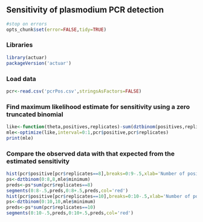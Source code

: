 ## Sensitivity of plasmodium PCR detection

```r
#stop on errors
opts_chunk$set(error=FALSE,tidy=TRUE)
```

### Libraries
```r
library(actuar)
packageVersion('actuar')
```

### Load data
```r
pcr<-read.csv('pcrPos.csv',stringsAsFactors=FALSE)
```

### Find maximum likelihood estimate for sensitivity using a zero truncated binomial
```r
like<-function(theta,positives,replicates)-sum(dztbinom(positives,replicates,theta,log=TRUE))
mle<-optimize(like,interval=0:1,pcr$positive,pcr$replicates)
print(mle)
```

### Compare the observed data with that expected from the estimated sensitivity
```r
hist(pcr$positive[pcr$replicates==8],breaks=0:9-.5,xlab='Number of positive PCRs',main='8 replicate samples',las=1)
ps<-dztbinom(0:8,8,mle$minimum)
preds<-ps*sum(pcr$replicates==8)
segments(0:8-.5,preds,0:8+.5,preds,col='red')
hist(pcr$positive[pcr$replicates==10],breaks=0:10-.5,xlab='Number of positive PCRs',main='10 replicate samples',ylim=c(0,1.2),las=1)
ps<-dztbinom(0:10,10,mle$minimum)
preds<-ps*sum(pcr$replicates==10)
segments(0:10-.5,preds,0:10+.5,preds,col='red')
```
